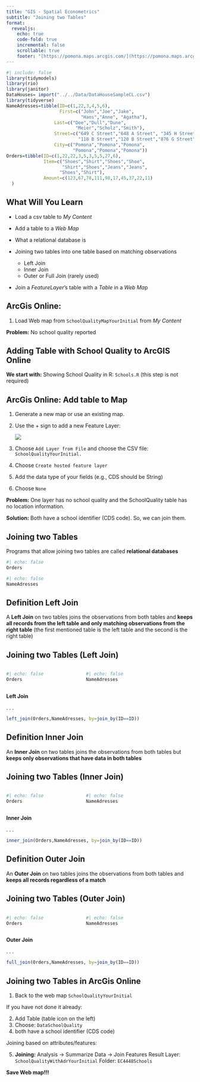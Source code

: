 ```yaml
---
title: "GIS - Spatial Econometrics"
subtitle: "Joining two Tables"
format: 
  revealjs:
    echo: true
    code-fold: true
    incremental: false
    scrollable: true
    footer: "[https://pomona.maps.arcgis.com/](https://pomona.maps.arcgis.com/)"
---
```


```r
#| include: false
library(tidymodels)
library(rio)
library(janitor)
DataHouses= import("../../Data/DataHouseSampleCL.csv")
library(tidyverse)
NameAdresses=tibble(ID=c(1,22,3,4,5,6),
                    First=c("John","Joe","Jake",
                            "Hans","Anne", "Agatha"),                   
                  Last=c("Doe","Dull","Dune",
                          "Meier","Scholz","Smith"),
                  Street=c("649 C Street","648 A Street", "345 H Street",
                           "118 B Street","120 B Street","876 G Street"),
                  City=c("Pomona","Pomona","Pomona", 
                         "Pomona","Pomona","Pomona"))
Orders=tibble(ID=c(1,22,22,3,5,3,5,5,27,6),
              Item=c("Shoes","Shirt","Shoes","Shoe",
                     "Shirt","Shoes","Jeans","Jeans",
                    "Shoes","Shirt"),
              Amount=c(123,67,78,111,98,17,45,37,22,11)
  )                    


```

## What Will You Learn {.scrollable}

-   Load a csv table to *My Content*

-   Add a table to a *Web Map*

-   What a relational database is

-   Joining two tables into one table based on matching observations

    -   Left Join
    -   Inner Join
    -   Outer or Full Join (rarely used)

-   Join a *FeatureLayer*'s table with a *Table* in a *Web Ma*p

## ArcGis Online:

1.  Load Web map from `SchoolQualityMapYourInitial` from *My Content*

**Problem:** No school quality reported

## Adding Table with School Quality to ArcGIS Online

**We start with:** Showing School Quality in R: `Schools.R` (this step is not required)

## ArcGis Online: Add table to Map

1.  Generate a new map or use an existing map.

2.  Use the + sign to add a new Feature Layer:

    ![](images/clipboard-3277988701.png)

3.  Choose `Add Layer from File` and choose the CSV file: `SchoolQualityYourInitial.`

4.  Choose `Create hosted feature layer`

5.  Add the data type of your fields (e.g., CDS should be String)

6.  Choose `None`

**Problem:** One layer has no school quality and the SchoolQuality table has no location information.

**Solution:** Both have a school identifier (CDS code). So, we can join them.

## Joining two Tables {.smaller .scrollable}

Programs that allow joining two tables are called **relational databases**

```r
#| echo: false
Orders
```

```r
#| echo: false
NameAdresses
```

## Definition Left Join

A **Left Join** on two tables joins the observations from both tables and **keeps all records from the left table and only matching observations from the right table** (the first mentioned table is the left table and the second is the right table)



## Joining two Tables (Left Join) {.smaller}

::: columns
::: {.column width="40%"}
```r
#| echo: false
Orders
```
:::

::: {.column width="60%"}
```r
#| echo: false
NameAdresses
```
:::
:::

**Left Join**

. . .

```r
left_join(Orders,NameAdresses, by=join_by(ID==ID))
```

## Definition Inner Join

An **Inner Join** on two tables joins the observations from both tables but **keeps only observations that have data in both tables**

## Joining two Tables (Inner Join) {.smaller}

::: columns
::: {.column width="40%"}
```r
#| echo: false
Orders
```
:::

::: {.column width="60%"}
```r
#| echo: false
NameAdresses
```
:::
:::

**Inner Join**

. . .

```r
inner_join(Orders,NameAdresses, by=join_by(ID==ID))
```

## Definition Outer Join

An **Outer Join** on two tables joins the observations from both tables and **keeps all records regardless of a match**



## Joining two Tables (Outer Join)

::: columns
::: {.column width="40%"}
```r
#| echo: false
Orders
```
:::

::: {.column width="60%"}
```r
#| echo: false
NameAdresses
```
:::
:::

**Outer Join**

. . .

```r
full_join(Orders,NameAdresses, by=join_by(ID==ID))
```

## Joining two Tables in ArcGis Online

1.  Back to the web map `SchoolQualityYourInitial`

If you have not done it already:

2.  Add Table (table icon on the left)
3.  Choose: `DataSchoolQuality`
4.  both have a school identifier (CDS code)

Joining based on attributes/features:

5.  **Joining:** Analysis -\> Summarize Data -\> Join Features Result Layer: `SchoolQualityWithAdrYourInitial` Folder: `EC4448Schools`

**Save Web map!!!**
